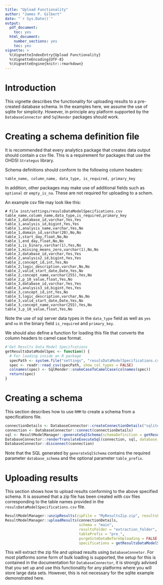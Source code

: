 ```yaml
---
title: "Upload Functionality"
author: "James P. Gilbert"
date: "`r Sys.Date()`"
output:
  pdf_document:
    toc: yes
  html_document:
    number_sections: yes
    toc: yes
vignette: >
  %\VignetteIndexEntry{Upload Functionality}
  %\VignetteEncoding{UTF-8}
  %\VignetteEngine{knitr::rmarkdown}
---
```


# Introduction
This vignette describes the functionality for uploading results to a pre-created database schema.
In the examples here, we assume the use of sqlite for simplicity.
However, in principle any platform supported by the `DatabaseConnector` and `SqlRender` packages should work.

# Creating a schema definition file
It is recommended that every analytics package that creates data output should contain a csv file.
This is a requirement for packages that use the OHDSI `Strategus` library.

Schema definitions should conform to the following column headers:

```
table_name, column_name, data_type, is_required, primary_key
```

In addition, other packages may make use of additional fields such as `optional` or `empty_is_na`.
These are not required for uploading to a schem.

An example csv file may look like this:

```
# File inst/settings/resulsDataModelSpecifications.csv
table_name,column_name,data_type,is_required,primary_key
table_1,database_id,varchar,Yes,Yes
table_1,analysis_id,bigint,Yes,Yes
table_1,analysis_name,varchar,Yes,No
table_1,domain_id,varchar(20),No,No
table_1,start_day,float,No,No
table_1,end_day,float,No,No
table_1,is_binary,varchar(1),Yes,No
table_1,missing_means_zero,varchar(1),No,No
table_2,database_id,varchar,Yes,Yes
table_2,analysis2_id,bigint,Yes,Yes
table_2,concept_id,int,Yes,No
table_2,logic_description,varchar,No,No
table_2,valid_start_date,Date,Yes,No
table_2,concept_name,varchar(255),Yes,No
table_2,p_10_value,float,Yes,No
table_3,database_id,varchar,Yes,Yes
table_3,analysis3_id,bigint,Yes,Yes
table_3,concept_id,int,Yes,No
table_3,logic_description,varchar,No,No
table_3,valid_start_date,Date,Yes,No
table_3,concept_name,varchar(255),Yes,No
table_3,p_10_value,float,Yes,No
```

Note the use of sql server data types in the `data_type` field as well as `yes` and `no` in the binary field `is_required`
and `primary_key`.

We should also define a function for loading this file that converts the column headers to camel case format.

```r
#'Get Results Data Model Specifcations
getResultsDataModelSpec <- function() {
  # For loading inside an R package
  specPath <- system.file("settings", "resulsDataModelSpecifications.csv", package = utils::packageName())
  spec <- readr::read_csv(specPath, show_col_types = FALSE)
  colnames(spec) <- SqlRender::snakeCaseToCamelCase(colnames(spec))
  return(spec)
}

```

# Creating a schema
This section describes how to use `RMM` to create a schema from a specifications file.

```r
connectionDetails <- DatabaseConnector::createConnectionDetails("sqlite", server = "MySqliteDb.sqlite")
connection <- DatabaseConnector::connect(connectionDetails)
sql <- ResultModelManager::generateSqlSchema(schemaDefinition = getResultsDataModelSpec())
DatabaseConnector::renderTranslateExecuteSql(connection, sql, database_schema = "main", table_prefix = "pre_")
DatabaseConnector::disconnect(connection)
```
Note that the SQL generated by `generateSqlSchema` contains the required parameter `database_schema` and the optional
parameter `table_prefix`.

# Uploading results
This section shows how to upload results conforming to the above specified schema.
It is assumed that a zip file has been created with csv files corresponding to the table names provided in the
`resulsDataModelSpecifications.csv` file.

```r

ResultModelManager::unzipResults(zipFile = "MyResultsZip.zip", resultsFolder = "extraction_folder")
ResultModelManager::uploadResults(connectionDetails,
                                  schema = "main",
                                  resultsFolder = "extraction_folder",
                                  tablePrefix = "pre_",
                                  purgeSiteDataBeforeUploading = FALSE,
                                  specifications = getResultsDataModelSpec())
```
This will extract the zip file and upload results using `DatabaseConnetor`.
For most platforms some form of bulk loading is supported, the setup for this is contained in the documentation for
`DatabaseConnector`, it is strongly advised that you set up and use this functionality for any platforms where you will
store large data sets.
However, this is not necessary for the sqlite example demonstrated here.